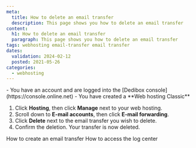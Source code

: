 ```yaml
---
meta:
  title: How to delete an email transfer
  description: This page shows you how to delete an email transfer
content:
  h1: How to delete an email transfer
  paragraph: This page shows you how to delete an email transfer
tags: webhosting email-transfer email transfer
dates:
  validation: 2024-02-12
  posted: 2021-05-26
categories:
  - webhosting
---
```


<Macro id="webhosting-online" />

<Message type="requirement">
  - You have an account and are logged into the [Dedibox console](https://console.online.net)
  - You have created a **Web hosting Classic**
</Message>

1. Click **Hosting**, then click **Manage** next to your web hosting.
2. Scroll down to **E-mail accounts**, then click **E-mail forwarding**.
3. Click **Delete** next to the email transfer you wish to delete.
4. Confirm the deletion.
  Your transfer is now deleted.


<Navigation title="See also">
  <PreviousButton to="/dedibox-console/classic-hosting/how-to/create-email-transfer/">How to create an email transfer</PreviousButton>
  <NextButton to="/dedibox-console/classic-hosting/how-to/access-logcenter/">How to access the log center</NextButton>
</Navigation> 